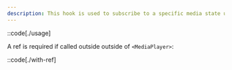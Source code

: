 ```yaml
---
description: This hook is used to subscribe to a specific media state update.
---
```


::code[./usage]

A ref is required if called outside outside of `<MediaPlayer>`:

::code[./with-ref]
